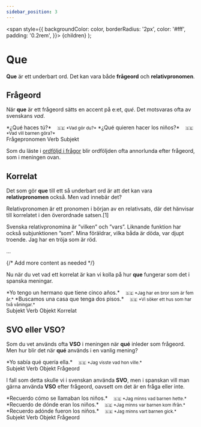```yaml
---
sidebar_position: 3
---
```



  <span
    style={{
      backgroundColor: color,
      borderRadius: '2px',
      color: '#fff',
      padding: '0.2rem',
    }}>
    {children}
  </span>
);

# <Highlight color="var(--highlight)">Que</Highlight>

**Que** är ett underbart ord. Det kan vara både **frågeord** och **relativpronomen**.

## Frågeord

När **que** är ett frågeord sätts en accent på e:et, *qué*. Det motsvaras ofta av svenskans *vad*.

<div className="custom-quote">  
*¿<span style={{color: 'magenta'}}>Qué</span> <span style={{color: 'red'}}>haces</span> <span style={{color: 'var(--highlight)'}}>tú</span>?*   
&nbsp;&nbsp;&nbsp;<small>🇸🇪 *Vad gör du?*</small>   
*¿<span style={{color: 'magenta'}}>Qué</span> <span style={{color: 'red'}}>quieren hacer</span> <span style={{color: 'var(--highlight)'}}>los niños</span>?*   
&nbsp;&nbsp;&nbsp;<small>🇸🇪 *Vad vill barnen göra?*</small>   
</div>

<div className="subject-box">
  <span className="magenta-dot"></span>
  <span className="subject-text">Frågepronomen</span>
  <span className="red-dot"></span>
  <span className="subject-text">Verb</span>
  <span className="blue-dot"></span>
  <span className="subject-text">Subjekt</span>
</div>

Som du läste i [ordföljd i frågor](/docs/Syntax/Ordföljd%20i%20frågor) blir ordföljden ofta annorlunda efter frågeord, som i meningen ovan. 

## Korrelat

Det som gör **que** till ett så underbart ord är att det kan vara **relativpronomen** också. Men vad innebär det? 

<div className="browser-container">
  <BrowserWindow title="https://sv.wikipedia.org/wiki/Relativpronomen">
<p>
Relativpronomen är ett pronomen i början av en relativsats, där det hänvisar till korrelatet i den överordnade satsen.[1]

Svenska relativpronomina är ”vilken” och ”vars”. Liknande funktion har också subjunktionen ”som”.
Mina föräldrar, vilka båda är döda, var djupt troende.
Jag har en tröja som är röd.  

...
</p>
    {/* Add more content as needed */}
  </BrowserWindow>
</div>

Nu när du vet vad ett korrelat är kan vi kolla på hur **que** fungerar som det i spanska meningar.

<div className="custom-quote">  
*<span style={{color: 'var(--highlight)'}}>Yo</span> <span style={{color: 'red'}}>tengo</span> <span style={{color: 'lightseagreen'}}>un hermano</span> <span style={{color: 'magenta'}}>que</span> <span style={{color: 'red'}}>tiene</span>  <span style={{color: 'lightseagreen'}}>cinco años</span>.*   
&nbsp;&nbsp;&nbsp;<small>🇸🇪 *Jag har en bror som är fem år.*</small>   
*<span style={{color: 'red'}}>Buscamos</span> <span style={{color: 'lightseagreen'}}>una casa</span> <span style={{color: 'magenta'}}>que</span> <span style={{color: 'red'}}>tenga</span>  <span style={{color: 'lightseagreen'}}>dos pisos</span>.*   
&nbsp;&nbsp;&nbsp;<small>🇸🇪 *Vi söker ett hus som har två våningar.*</small>   
</div>

<div className="subject-box">
  <span className="blue-dot"></span>
  <span className="subject-text">Subjekt</span>
  <span className="red-dot"></span>
  <span className="subject-text">Verb</span>
    <span className="aqua-dot"></span>
  <span className="subject-text">Objekt</span>
  <span className="magenta-dot"></span>
  <span className="subject-text">Korrelat</span>
</div>

## SVO eller VSO?

Som du vet används ofta **VSO** i meningen när **qué** inleder som frågeord. Men hur blir det när **qué** används i en vanlig mening?

<div className="custom-quote">  
*<span style={{color: 'var(--highlight)'}}>Yo</span> <span style={{color: 'red'}}>sabía</span> <span style={{color: 'magenta'}}>qué</span> <span style={{color: 'red'}}>quería</span> <span style={{color: 'var(--highlight)'}}>ella</span>.*   
&nbsp;&nbsp;&nbsp;<small>🇸🇪 *Jag visste vad hon ville.*</small>   
</div>

<div className="subject-box">
  <span className="blue-dot"></span>
  <span className="subject-text">Subjekt</span>
  <span className="red-dot"></span>
  <span className="subject-text">Verb</span>
    <span className="aqua-dot"></span>
  <span className="subject-text">Objekt</span>
  <span className="magenta-dot"></span>
  <span className="subject-text">Frågeord</span>
</div>

I fall som detta skulle vi i svenskan använda **SVO**, men i spanskan vill man gärna använda **VSO** efter frågeord, oavsett om det är en fråga eller inte.

<div className="custom-quote">  
*<span style={{color: 'red'}}>Recuerdo</span> <span style={{color: 'magenta'}}>cómo</span> <span style={{color: 'red'}}>se llamaban</span> <span style={{color: 'var(--highlight)'}}>los niños</span>.*   
&nbsp;&nbsp;&nbsp;<small>🇸🇪 *Jag minns vad barnen hette.*</small>   
*<span style={{color: 'red'}}>Recuerdo</span> <span style={{color: 'magenta'}}>de dónde</span> <span style={{color: 'red'}}>eran</span> <span style={{color: 'var(--highlight)'}}>los niños</span>.*   
&nbsp;&nbsp;&nbsp;<small>🇸🇪 *Jag minns var barnen kom ifrån.*</small>   
*<span style={{color: 'red'}}>Recuerdo</span> <span style={{color: 'magenta'}}>adónde</span> <span style={{color: 'red'}}>fueron</span> <span style={{color: 'var(--highlight)'}}>los niños</span>.*   
&nbsp;&nbsp;&nbsp;<small>🇸🇪 *Jag minns vart barnen gick.*</small>  
</div>

<div className="subject-box">
  <span className="blue-dot"></span>
  <span className="subject-text">Subjekt</span>
  <span className="red-dot"></span>
  <span className="subject-text">Verb</span>
    <span className="aqua-dot"></span>
  <span className="subject-text">Objekt</span>
  <span className="magenta-dot"></span>
  <span className="subject-text">Frågeord</span>
</div>